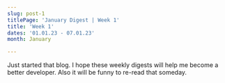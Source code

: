 ```yaml
---
slug: post-1
titlePage: 'January Digest | Week 1'
title: 'Week 1'
dates: '01.01.23 - 07.01.23'
month: January

---
```


<p>
  Just started that blog. I hope these weekly digests will help me become a better developer. Also
  it will be funny to re-read that someday.
</p>
